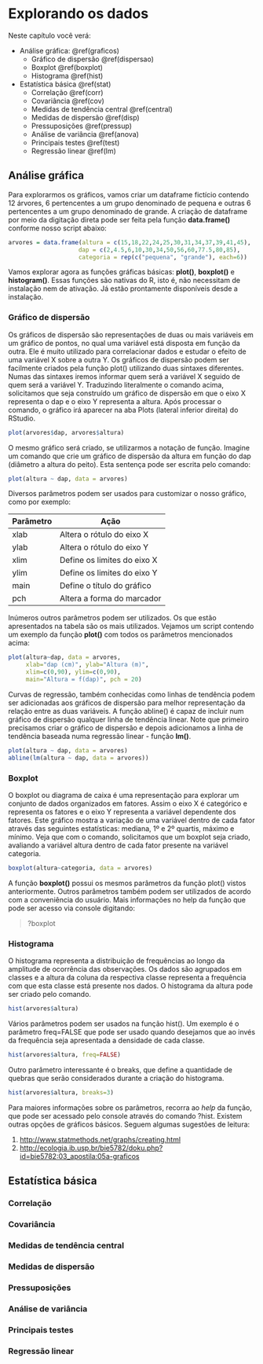 # Explorando os dados

Neste capítulo você verá:

- Análise gráfica: \@ref(graficos)
	- Gráfico de dispersão \@ref(dispersao)
	- Boxplot \@ref(boxplot)
	- Histograma \@ref(hist)
- Estatística básica \@ref(stat)
	- Correlação \@ref(corr)
	- Covariância \@ref(cov)
	- Medidas de tendência central \@ref(central)
	- Medidas de dispersão \@ref(disp)
	- Pressuposições \@ref(pressup)
	- Análise de variância \@ref(anova)
	- Principais testes \@ref(test)
	- Regressão linear \@ref(lm)

	
## Análise gráfica {#graficos}

Para explorarmos os gráficos, vamos criar um dataframe fictício contendo 12 árvores, 6 pertencentes a um grupo denominado de pequena e outras 6 pertencentes a um grupo denominado de grande. A criação de dataframe por meio da digitação direta pode ser feita pela função **data.frame()** conforme nosso script abaixo:

```r
arvores = data.frame(altura = c(15,18,22,24,25,30,31,34,37,39,41,45),
                    dap = c(2,4.5,6,10,30,34,50,56,60,77.5,80,85), 
                    categoria = rep(c("pequena", "grande"), each=6))
```

Vamos explorar agora as funções gráficas básicas: **plot()**, **boxplot()** e **histogram()**. Essas funções são nativas do R, isto é, não necessitam de instalação nem de ativação. Já estão prontamente disponíveis desde a instalação.

### Gráfico de dispersão {#dispersao}

Os gráficos de dispersão são representações de duas ou mais variáveis em um gráfico de pontos, no qual uma variável está disposta em função da outra. Ele é muito utilizado para correlacionar dados e estudar o efeito de uma variável X sobre a outra Y. Os gráficos de dispersão podem ser facilmente criados pela função plot() utilizando duas sintaxes diferentes. Numas das sintaxes iremos informar quem será a variável X seguido de quem será a variável Y. Traduzindo literalmente o comando acima, solicitamos que seja construído um gráfico de dispersão em que o eixo X representa o dap e o eixo Y representa a altura. Após processar o comando, o gráfico irá aparecer na aba Plots (lateral inferior direita) do RStudio.

```r
plot(arvores$dap, arvores$altura)
```

O mesmo gráfico será criado, se utilizarmos a notação de função. Imagine um comando que crie um gráfico de dispersão da altura em função do dap (diâmetro a altura do peito). Esta sentença pode ser escrita pelo comando:

```r
plot(altura ~ dap, data = arvores) 
```
 
Diversos parâmetros podem ser usados para customizar o nosso gráfico, como por exemplo:


| Parâmetro | Ação |
| --------- | ---- |
| xlab      | Altera o rótulo do eixo X |
| ylab      | Altera o rótulo do eixo Y |
| xlim      | Define os limites do eixo X |
| ylim      | Define os limites do eixo Y |
| main      | Define o título do gráfico  |
| pch       | Altera a forma do marcador  |

Inúmeros outros parâmetros podem ser utilizados. Os que estão apresentados na tabela são os mais utilizados. Vejamos um script contendo um exemplo da função **plot()** com todos os parâmetros mencionados acima:

```r
plot(altura~dap, data = arvores, 
     xlab="dap (cm)", ylab="Altura (m)",
     xlim=c(0,90), ylim=c(0,90), 
     main="Altura = f(dap)", pch = 20)
```

Curvas de regressão, também conhecidas como linhas de tendência podem ser adicionadas aos gráficos de dispersão para melhor representação da relação entre as duas variáveis. A função abline() é capaz de incluir num gráfico de dispersão qualquer linha de tendência linear. Note que primeiro precisamos criar o gráfico de dispersão e depois adicionamos a linha de tendência baseada numa regressão linear - função **lm()**.

```r
plot(altura ~ dap, data = arvores)
abline(lm(altura ~ dap, data = arvores))
```

### Boxplot {#boxplot}

O boxplot ou diagrama de caixa é uma representação para explorar um conjunto de dados organizados em fatores. Assim o eixo X é categórico e representa os fatores e o eixo Y representa a variável dependente dos fatores.  Este gráfico mostra a variação de uma variável dentro de cada fator através das seguintes estatísticas: mediana, 1º e 2º quartis, máximo e mínimo. Veja que com o comando, solicitamos que um boxplot seja criado, avaliando a variável altura dentro de cada fator presente na variável categoria.

```r
boxplot(altura~categoria, data = arvores)
```

A função **boxplot()** possui os mesmos parâmetros da função plot() vistos anteriormente. Outros parâmetros também podem ser utilizados de acordo com a conveniência do usuário. Mais informações no help da função que pode ser acesso via console digitando:

> ?boxplot

### Histograma {#hist}

O histograma representa a distribuição de frequências ao longo da amplitude de ocorrência das observações. Os dados são agrupados em classes e a altura da coluna da respectiva classe representa a frequência com que esta classe está presente nos dados. O histograma da altura pode ser criado pelo comando.

```r
hist(arvores$altura)
```

Vários parâmetros podem ser usados na função hist(). Um exemplo é o parâmetro freq=FALSE que pode ser usado quando desejamos que ao invés da frequência seja apresentada a densidade de cada classe. 

```r
hist(arvores$altura, freq=FALSE)
```

Outro parâmetro interessante é o breaks, que define a quantidade de quebras que serão considerados durante a criação do histograma.

```r
hist(arvores$altura, breaks=3)
```
 
Para maiores informações sobre os parâmetros, recorra ao *help* da função, que pode ser acessado pelo console através do comando ?hist. Existem outras opções de gráficos básicos. Seguem algumas sugestões de leitura:

1. <http://www.statmethods.net/graphs/creating.html>
2. <http://ecologia.ib.usp.br/bie5782/doku.php?id=bie5782:03_apostila:05a-graficos>


## Estatística básica {#stat}

### Correlação {#corr}

### Covariância {#cov}

### Medidas de tendência central {#central}

### Medidas de dispersão {#disp}

### Pressuposições {#pressup}

### Análise de variância {#anova}

### Principais testes {#test}

### Regressão linear {#lm}

